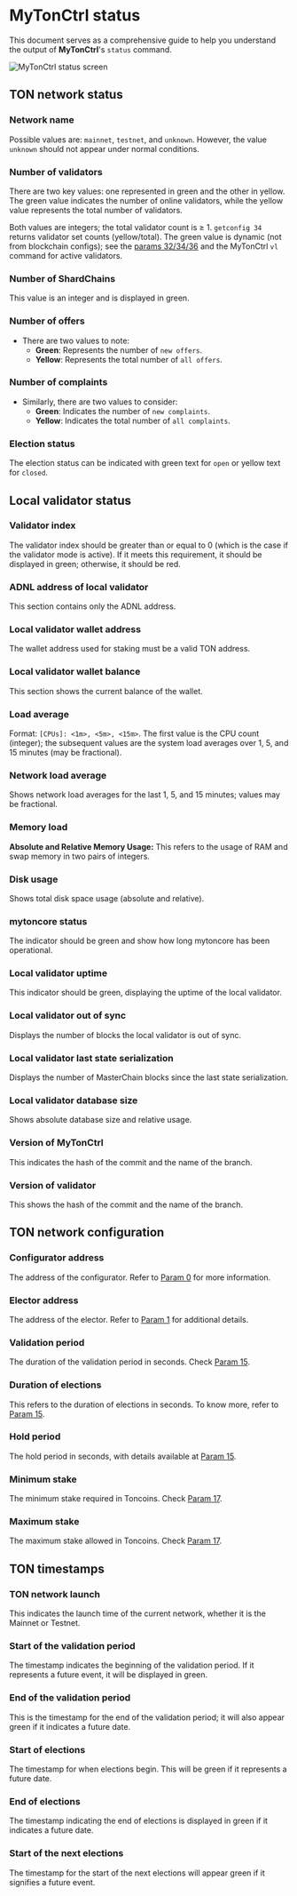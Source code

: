 
# MyTonCtrl status

This document serves as a comprehensive guide to help you understand the output of **MyTonCtrl**'s `status` command.

![MyTonCtrl status screen](/img/docs/mytonctrl/status.png)

## TON network status

### Network name

Possible values are: `mainnet`, `testnet`, and `unknown`. However, the value `unknown` should not appear under normal conditions.

### Number of validators

There are two key values: one represented in green and the other in yellow. The green value indicates the number of online validators, while the yellow value represents the total number of validators.

Both values are integers; the total validator count is ≥ 1. `getconfig 34` returns validator set counts (yellow/total). The green value is dynamic (not from blockchain configs); see the [params 32/34/36](/v3/documentation/network/configs/blockchain-configs#param-32-34-and-36) and the MyTonCtrl `vl` command for active validators.

### Number of ShardChains

This value is an integer and is displayed in green.

### Number of offers

- There are two values to note:
  - **Green**: Represents the number of `new offers`.
  - **Yellow**: Represents the total number of `all offers`.

### Number of complaints

- Similarly, there are two values to consider:
  - **Green**: Indicates the number of `new complaints`.
  - **Yellow**: Indicates the total number of `all complaints`.

### Election status

The election status can be indicated with green text for `open` or yellow text for `closed`.

## Local validator status

### Validator index

The validator index should be greater than or equal to 0 (which is the case if the validator mode is active). If it meets this requirement, it should be displayed in green; otherwise, it should be red.

### ADNL address of local validator

This section contains only the ADNL address.

### Local validator wallet address

The wallet address used for staking must be a valid TON address.

### Local validator wallet balance

This section shows the current balance of the wallet.

### Load average

Format: `[CPUs]: <1m>, <5m>, <15m>`. The first value is the CPU count (integer); the subsequent values are the system load averages over 1, 5, and 15 minutes (may be fractional).

### Network load average

Shows network load averages for the last 1, 5, and 15 minutes; values may be fractional.

### Memory load

**Absolute and Relative Memory Usage:** This refers to the usage of RAM and swap memory in two pairs of integers.

### Disk usage

Shows total disk space usage (absolute and relative).

### mytoncore status

The indicator should be green and show how long mytoncore has been operational.

### Local validator uptime

This indicator should be green, displaying the uptime of the local validator.

### Local validator out of sync

Displays the number of blocks the local validator is out of sync.

### Local validator last state serialization

Displays the number of MasterChain blocks since the last state serialization.

### Local validator database size

Shows absolute database size and relative usage.

### Version of MyTonCtrl

This indicates the hash of the commit and the name of the branch.

### Version of validator

This shows the hash of the commit and the name of the branch.

## TON network configuration

### Configurator address

The address of the configurator. Refer to [Param 0](/v3/documentation/network/configs/blockchain-configs#param-0) for more information.

### Elector address

The address of the elector. Refer to [Param 1](/v3/documentation/network/configs/blockchain-configs#param-1) for additional details.

### Validation period

The duration of the validation period in seconds. Check [Param 15](/v3/documentation/network/configs/blockchain-configs#param-15).

### Duration of elections

This refers to the duration of elections in seconds. To know more, refer to [Param 15](/v3/documentation/network/configs/blockchain-configs#param-15).

### Hold period

The hold period in seconds, with details available at [Param 15](/v3/documentation/network/configs/blockchain-configs#param-15).

### Minimum stake

The minimum stake required in Toncoins. Check [Param 17](/v3/documentation/network/configs/blockchain-configs#param-17).

### Maximum stake

The maximum stake allowed in Toncoins. Check [Param 17](/v3/documentation/network/configs/blockchain-configs#param-17).

## TON timestamps

### TON network launch

This indicates the launch time of the current network, whether it is the Mainnet or Testnet.

### Start of the validation period

The timestamp indicates the beginning of the validation period. If it represents a future event, it will be displayed in green.

### End of the validation period

This is the timestamp for the end of the validation period; it will also appear green if it indicates a future date.

### Start of elections

The timestamp for when elections begin. This will be green if it represents a future date.

### End of elections

The timestamp indicating the end of elections is displayed in green if it indicates a future date.

### Start of the next elections

The timestamp for the start of the next elections will appear green if it signifies a future event.

<Feedback />
